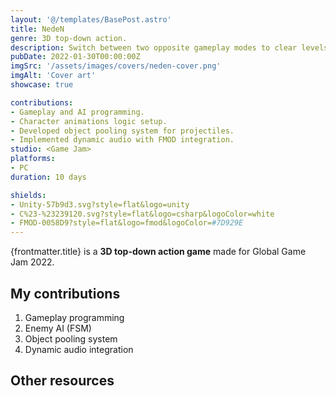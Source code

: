 ```yaml
---
layout: '@/templates/BasePost.astro'
title: NedeN
genre: 3D top-down action.
description: Switch between two opposite gameplay modes to clear levels from enemies.
pubDate: 2022-01-30T00:00:00Z
imgSrc: '/assets/images/covers/neden-cover.png'
imgAlt: 'Cover art'
showcase: true

contributions:
- Gameplay and AI programming.
- Character animations logic setup.
- Developed object pooling system for projectiles.
- Implemented dynamic audio with FMOD integration.
studio: <Game Jam>
platforms:
- PC
duration: 10 days

shields:
- Unity-57b9d3.svg?style=flat&logo=unity
- C%23-%23239120.svg?style=flat&logo=csharp&logoColor=white
- FMOD-0058D9?style=flat&logo=fmod&logoColor=#7D929E
---
```


{frontmatter.title} is a <b>3D top-down action game</b> made for Global Game Jam 2022.

<StoreLinkBanner
  gitHubUrl='https://github.com/ironcutter24/GGJ-2022'
  itchUrl='https://ironcutter24.itch.io/neden'
/>

<ProjectDetails
  role='Lead Developer'
  company={frontmatter.studio}
  platforms={frontmatter.platforms}
  time={frontmatter.duration}
/>

## My contributions

1. Gameplay programming
1. Enemy AI (FSM)
1. Object pooling system
1. Dynamic audio integration

## Other resources

<EmbedVideo url="https://www.youtube.com/embed/b6YrhRlrm2w?si=YSAT3UcV5MSHEs8F" />